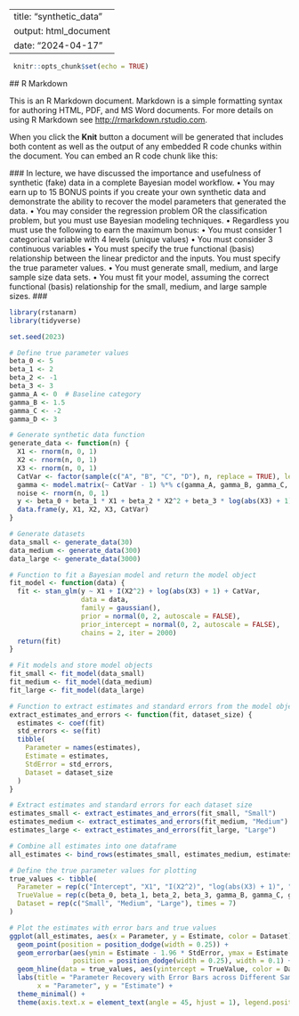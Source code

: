  ---
 title: "synthetic_data"
 output: html_document
 date: "2024-04-17"
 ---

```r
 knitr::opts_chunk$set(echo = TRUE)
```

 ## R Markdown

 This is an R Markdown document. Markdown is a simple formatting syntax for authoring HTML, PDF, and MS Word documents. For more details on using R Markdown see <http://rmarkdown.rstudio.com>.

 When you click the **Knit** button a document will be generated that includes both content as well as the output of any embedded R code chunks within the document. You can embed an R code chunk like this:

 ###
 In lecture, we have discussed the importance and usefulness of synthetic (fake) data in a complete Bayesian
 model workflow.
 • You may earn up to 15 BONUS points if you create your own synthetic data and demonstrate the ability to
 recover the model parameters that generated the data.
 • You may consider the regression problem OR the classification problem, but you must use Bayesian
 modeling techniques.
 • Regardless you must use the following to earn the maximum bonus:
 • You must consider 1 categorical variable with 4 levels (unique values)
 • You must consider 3 continuous variables
 • You must specify the true functional (basis) relationship between the linear predictor and the inputs. You must specify the
 true parameter values.
 • You must generate small, medium, and large sample size data sets.
 • You must fit your model, assuming the correct functional (basis) relationship for the small, medium, and large sample sizes.
 ###

```r
library(rstanarm)
library(tidyverse)
```

```r
set.seed(2023)

# Define true parameter values
beta_0 <- 5
beta_1 <- 2
beta_2 <- -1
beta_3 <- 3
gamma_A <- 0  # Baseline category
gamma_B <- 1.5
gamma_C <- -2
gamma_D <- 3

# Generate synthetic data function
generate_data <- function(n) {
  X1 <- rnorm(n, 0, 1)
  X2 <- rnorm(n, 0, 1)
  X3 <- rnorm(n, 0, 1)
  CatVar <- factor(sample(c("A", "B", "C", "D"), n, replace = TRUE), levels = c("A", "B", "C", "D"))
  gamma <- model.matrix(~ CatVar - 1) %*% c(gamma_A, gamma_B, gamma_C, gamma_D)
  noise <- rnorm(n, 0, 1)
  y <- beta_0 + beta_1 * X1 + beta_2 * X2^2 + beta_3 * log(abs(X3) + 1) + gamma + noise
  data.frame(y, X1, X2, X3, CatVar)
}
```

```r
# Generate datasets
data_small <- generate_data(30)
data_medium <- generate_data(300)
data_large <- generate_data(3000)

# Function to fit a Bayesian model and return the model object
fit_model <- function(data) {
  fit <- stan_glm(y ~ X1 + I(X2^2) + log(abs(X3) + 1) + CatVar,
                  data = data,
                  family = gaussian(),
                  prior = normal(0, 2, autoscale = FALSE),
                  prior_intercept = normal(0, 2, autoscale = FALSE),
                  chains = 2, iter = 2000)
  return(fit)
}
```

```r
# Fit models and store model objects
fit_small <- fit_model(data_small)
fit_medium <- fit_model(data_medium)
fit_large <- fit_model(data_large)
```

```r
# Function to extract estimates and standard errors from the model object
extract_estimates_and_errors <- function(fit, dataset_size) {
  estimates <- coef(fit)
  std_errors <- se(fit)
  tibble(
    Parameter = names(estimates),
    Estimate = estimates,
    StdError = std_errors,
    Dataset = dataset_size
  )
}

# Extract estimates and standard errors for each dataset size
estimates_small <- extract_estimates_and_errors(fit_small, "Small")
estimates_medium <- extract_estimates_and_errors(fit_medium, "Medium")
estimates_large <- extract_estimates_and_errors(fit_large, "Large")

# Combine all estimates into one dataframe
all_estimates <- bind_rows(estimates_small, estimates_medium, estimates_large)
```

```r
# Define the true parameter values for plotting
true_values <- tibble(
  Parameter = rep(c("Intercept", "X1", "I(X2^2)", "log(abs(X3) + 1)", "CatVarB", "CatVarC", "CatVarD"), each = 3),
  TrueValue = rep(c(beta_0, beta_1, beta_2, beta_3, gamma_B, gamma_C, gamma_D), each = 3),
  Dataset = rep(c("Small", "Medium", "Large"), times = 7)
)
```

```r
# Plot the estimates with error bars and true values
ggplot(all_estimates, aes(x = Parameter, y = Estimate, color = Dataset)) +
  geom_point(position = position_dodge(width = 0.25)) +
  geom_errorbar(aes(ymin = Estimate - 1.96 * StdError, ymax = Estimate + 1.96 * StdError),
                position = position_dodge(width = 0.25), width = 0.1) +
  geom_hline(data = true_values, aes(yintercept = TrueValue, color = Dataset), linetype = "dashed") +
  labs(title = "Parameter Recovery with Error Bars across Different Sample Sizes",
       x = "Parameter", y = "Estimate") +
  theme_minimal() +
  theme(axis.text.x = element_text(angle = 45, hjust = 1), legend.position = "bottom")


```

